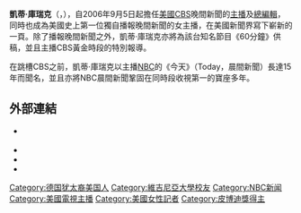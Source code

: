 {{blpsources|time=2016-12-12T13:13:17+00:00}}
{{藝人
|姓名 = 凱蒂·庫瑞克
|類型 = 新聞主播
|圖片 = Katie Couric 2014 (cropped).jpg
|圖片尺寸 = 
|圖片簡介 = 
|出生日期 = {{Birth date and age|1957|1|7}}
|出生地點 = {{美國}}[[維吉尼亞州|維吉尼亞州]][[阿靈頓郡_(維吉尼亞州)|阿靈頓郡]]
|國籍 = {{美國}}
|母校 =[[維吉尼亞大學|維吉尼亞大學]]
| website            = {{URL|katiecouric.com}}
|IMDb = 0183698
}}
'''凱蒂·庫瑞克'''（{{lang-en|'''Katherine''' "'''Katie'''" '''Anne Couric'''}}，{{bd|1957年|1月7日|catIdx=K库}}），自2006年9月5日起擔任[[美國|美國]][[CBS|CBS]]晚間新聞的[[新聞主播|主播]]及[[總編輯|總編輯]]，同時也成為美國史上第一位獨自播報晚間新聞的女主播，在美國新聞界寫下嶄新的一頁。除了播報晚間新聞之外，凱蒂·庫瑞克亦將為該台知名節目《60分鐘》供稿，並且主播CBS黃金時段的特別報導。

在跳槽CBS之前，凱蒂·庫瑞克以主播[[NBC|NBC]]的《今天》（Today，晨間新聞）長達15年而聞名，並且亦將NBC晨間新聞鞏固在同時段收視第一的寶座多年。

==外部連結==
{{Commons category|Katie Couric}}
* {{official website|https://katiecouric.com/}} {{en}}
* {{Twitter|katiecouric}}
* {{IMDb name|183698}}
* {{C-SPAN|Katie Couric}}

{{Authority control}}

{{DEFAULTSORT:Couric, Katie}}
[[Category:德国犹太裔美国人|Category:德国犹太裔美国人]]
[[Category:維吉尼亞大學校友|Category:維吉尼亞大學校友]]
[[Category:NBC新闻|Category:NBC新闻]]
[[Category:美國電視主播|Category:美國電視主播]]
[[Category:美國女性記者|Category:美國女性記者]]
[[Category:皮博迪獎得主|Category:皮博迪獎得主]]

{{美国人物小作品}}